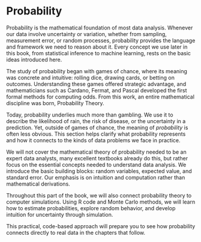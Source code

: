 # Probability {.unnumbered}

Probability is the mathematical foundation of most data analysis. Whenever our data involve uncertainty or variation, whether from sampling, measurement error, or random processes, probability provides the language and framework we need to reason about it. Every concept we use later in this book, from statistical inference to machine learning, rests on the basic ideas introduced here.

The study of probability began with games of chance, where its meaning was concrete and intuitive: rolling dice, drawing cards, or betting on outcomes. Understanding these games offered strategic advantage, and mathematicians such as Cardano, Fermat, and Pascal developed the first formal methods for computing odds. From this work, an entire mathematical discipline was born, Probability Theory.

Today, probability underlies much more than gambling. We use it to describe the likelihood of rain, the risk of disease, or the uncertainty in a prediction. Yet, outside of games of chance, the meaning of _probability_ is often less obvious. This section helps clarify what probability represents and how it connects to the kinds of data problems we face in practice.

We will not cover the mathematical theory of probability needed to be an expert data analysts, many excellent textbooks already do this, but rather focus on the essential concepts needed to understand data analysis. We introduce the basic building blocks: random variables, expected value, and standard error. Our emphasis is on intuition and computation rather than mathematical derivations.

Throughout this part of the book, we will also connect probability theory to computer simulations. Using R code and Monte Carlo methods, we will learn how to estimate probabilities, explore random behavior, and develop intuition for uncertainty through simulation.

This practical, code-based approach will prepare you to see how probability connects directly to real data in the chapters that follow.